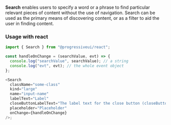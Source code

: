 **Search** enables users to specify a word or a phrase to find particular relevant pieces of content without the use of navigation. Search can be used as the primary means of discovering content, or as a filter to aid the user in finding content.

### Usage with react

```js
import { Search } from "@progressiveui/react";

const handleOnChange = (searchValue, evt) => {
  console.log("searchValue", searchValue); // a string
  console.log("evt", evt); // the whole event object
};

<Search
  className="some-class"
  kind="large"
  name="input-name"
  labelText="Label"
  closeButtonLabelText="The label text for the close button (closeButtonLabelText)"
  placeholder="Placeholder"
  onChange={handleOnChange}
/>;
```
